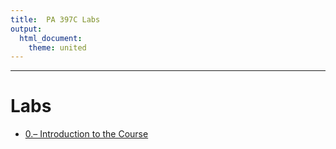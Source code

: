 ```yaml
---
title:  PA 397C Labs
output: 
  html_document:  
    theme: united
---
```

***
# Labs


<ul class="fa-ul">
<li><i class="fa-li fa fa-flask"></i><a target="_blank" href=./Labs/lab0/lab0.html>0.-- Introduction to the Course</a>


<!--

<li><i class="fa-li fa fa-flask"></i><a target="_blank" href=./Labs/lab1/intro_to_r.html>1. -- Intro to R </a>
<li><i class="fa-li fa fa-flask"></i><a target="_blank" href=./Labs/lab2/introduction_to_data.html> 2. -- Introduction to Data</a>
<li><i class="fa-li fa fa-flask"></i><a target="_blank" href=./Labs/lab3/probability.html>3. -- Probability</a>
<li><i class="fa-li fa fa-flask"></i><a target="_blank" href=./Labs/lab4/confidence_intervals.html>4. -- Confidence Intervals</a>
<li><i class="fa-li fa fa-flask"></i><a target="_blank" href=./Labs/lab5/inf_for_numerical_data.html>5. -- Inference  for Numerical Data</a>
<li><i class="fa-li fa fa-flask"></i><a target="_blank" href=./Labs/lab6/more_inf_for_numerical_data.html>6. -- More Inference  for Numerical Data</a>
<li><i class="fa-li fa fa-flask"></i><a target="_blank" href=./Labs/lab7/simple_regression.html>7. -- Intro to Linear Regression</a>
<li><i class="fa-li fa fa-flask"></i><a target="_blank" href=./Labs/lab8//multiple_regression.html>8. -- Multiple Regression</a>



<li><i class="fa-li fa fa-flask"></i><a target="_blank" href= https://garciarios.github.io/govt_6029/Labs/lab6/BinaryModelsAndDataWrangling.R> Binary Models
and Data Wrangling </a>
<li><i class="fa-li fa fa-flask"></i><a target="_blank" href=./Labs/case_study/data/lns_full.dta>Case Study Data</a>
<li><i class="fa-li fa fa-flask"></i><a target="_blank" href=https://raw.githubusercontent.com/GarciaRios/govt_6029/master/Labs/lab7/case_study.Rmd>Case Study Code</a>
<li><i class="fa-li fa fa-flask"></i><a target="_blank"href=./Labs/case_study/data/20862-Questionnaire-English.pdf>Case Study code book</a>
</ul>



-->

